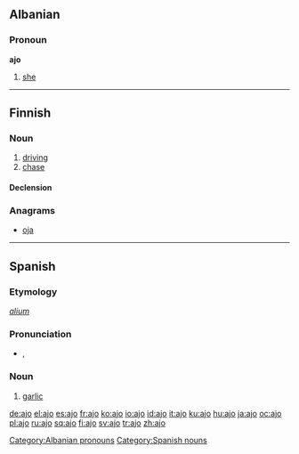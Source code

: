 {{see|ajö}}
==Albanian==

===Pronoun===
'''ajo'''

# [[she]]

[[Category:Albanian pronouns]]

----

==Finnish==

===Noun===
{{fi-noun|ajo|type=valo}}

# [[driving]]
# [[chase]]

====Declension====
{{fi-decl-valo|aj|||o}}

===Anagrams===
* [[oja]]

----

==Spanish==

===Etymology===
{{L.|es}} ''[[alium]]''

===Pronunciation===
* {{IPA|/'axo/}}, {{SAMPA|/'axo/}}

===Noun===
{{es-noun-m}}

# [[garlic]]

[[Category:Spanish nouns]]

[[de:ajo]]
[[el:ajo]]
[[es:ajo]]
[[fr:ajo]]
[[ko:ajo]]
[[io:ajo]]
[[id:ajo]]
[[it:ajo]]
[[ku:ajo]]
[[hu:ajo]]
[[ja:ajo]]
[[oc:ajo]]
[[pl:ajo]]
[[ru:ajo]]
[[sq:ajo]]
[[fi:ajo]]
[[sv:ajo]]
[[tr:ajo]]
[[zh:ajo]]